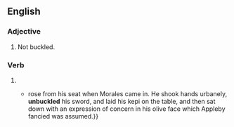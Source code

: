 ==English==

===Adjective===
{{en-adj|-}}

# Not buckled.

===Verb===
{{head|en|verb form}}

# {{en-past of|unbuckle}}
#* {{quote-book|en|year=1907|author=[[w:Harold Edward Bindloss|Harold Bindloss]]
|title=The Dust of Conflict
|chapter=22|url=http://openlibrary.org/works/OL4429277W
|passage=Appleby{{...}}rose from his seat when Morales came in. He shook hands urbanely, '''unbuckled''' his sword, and laid his kepi on the table, and then sat down with an expression of concern in his olive face which Appleby fancied was assumed.}}